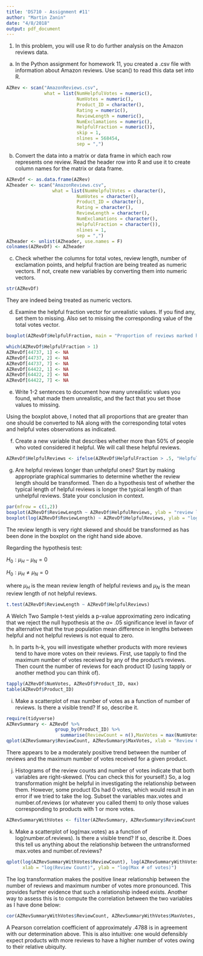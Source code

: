 ```yaml
---
title: 'DS710 - Assignment #11'
author: "Martin Zanin"
date: "4/8/2018"
output: pdf_document
---
```

1. In this problem, you will use R to do further analysis on the Amazon reviews data.

a.	In the Python assignment for homework 11, you created a .csv file with information about Amazon reviews.  Use scan() to read this data set into R.

```r
AZRev <- scan("AmazonReviews.csv", 
              what = list(NumHelpfulVotes = numeric(),
                          NumVotes = numeric(),
                          Product_ID = character(),
                          Rating = numeric(),
                          ReviewLength = numeric(),
                          NumExclamations = numeric(),
                          HelpfulFraction = numeric()),
                          skip = 1, 
                          nlines = 568454, 
                          sep = ",")

```

b.	Convert the data into a matrix or data frame in which each row represents one review.  Read the header row into R and use it to create column names for the matrix or data frame.
```r
AZRevDf <- as.data.frame(AZRev)
AZheader <- scan("AmazonReviews.csv",
                 what = list(NumHelpfulVotes = character(),
                          NumVotes = character(),
                          Product_ID = character(),
                          Rating = character(),
                          ReviewLength = character(),
                          NumExclamations = character(),
                          HelpfulFraction = character()),
                          nlines = 1, 
                          sep = ",")
AZheader <- unlist(AZheader, use.names = F)
colnames(AZRevDf) <- AZheader
```

c.	Check whether the columns for total votes, review length, number of exclamation points, and helpful fraction are being treated as numeric vectors.  If not, create new variables by converting them into numeric vectors.

```r
str(AZRevDf)
```

They are indeed being treated as numeric vectors.

d.	Examine the helpful fraction vector for unrealistic values.  If you find any, set them to missing.  Also set to missing the corresponding value of the total votes vector.  

```r
boxplot(AZRevDf$HelpfulFraction, main = "Proportion of reviews marked helpful", col = "blue")
```



```r
which(AZRevDf$HelpfulFraction > 1)
AZRevDf[44737, 1] <- NA
AZRevDf[44737, 2] <- NA
AZRevDf[44737, 7] <- NA
AZRevDf[64422, 1] <- NA
AZRevDf[64422, 2] <- NA
AZRevDf[64422, 7] <- NA
```

e.	Write 1-2 sentences to document how many unrealistic values you found, what made them unrealistic, and the fact that you set those values to missing.

Using the boxplot above, I noted that all proportions that are greater than one should be converted to NA along with the corresponding total votes and helpful votes observations as indicated.

f.	Create a new variable that describes whether more than 50% of people who voted considered it helpful.  We will call these helpful reviews.

```r
AZRevDf$HelpfulReviews <- ifelse(AZRevDf$HelpfulFraction > .5, "Helpful", "Not helpful")
```

g.	Are helpful reviews longer than unhelpful ones?  Start by making appropriate graphical summaries to determine whether the review length should be transformed.  Then do a hypothesis test of whether the typical length of helpful reviews is longer the typical length of than unhelpful reviews.  State your conclusion in context.

```r
par(mfrow = c(1,2))
boxplot(AZRevDf$ReviewLength ~ AZRevDf$HelpfulReviews, ylab = "review length", col = "red")
boxplot(log(AZRevDf$ReviewLength) ~ AZRevDf$HelpfulReviews, ylab = "log(review length)", col = "green")
```

The review length is very right skewed and should be transformed as has been done in the boxplot on the right hand side above.

Regarding the hypothesis test: 

$H_0: \mu_H - \mu_N = 0$

$H_0: \mu_H \neq \mu_N = 0$

where $\mu_H$ is the mean review length of helpful reviews and $\mu_N$ is the mean review length of not helpful reviews.

```r
t.test(AZRevDf$ReviewLength ~ AZRevDf$HelpfulReviews)
```

A Welch Two Sample t-test yields a p-value approximating zero indicating that we reject the null hypothesis at the $\alpha =$ .05 significance level in favor of the alternative that the true population mean difference in lengths between helpful and not helpful reviews is not equal to zero. 

h.	In parts h-k, you will investigate whether products with more reviews tend to have more votes on their reviews.  First, use tapply to find the maximum number of votes received by any of the product’s reviews.  Then count the number of reviews for each product ID (using tapply or another method you can think of). 

```r
tapply(AZRevDf$NumVotes, AZRevDf$Product_ID, max)
table(AZRevDf$Product_ID)
```

i.	Make a scatterplot of max number of votes as a function of number of reviews.  Is there a visible trend?  If so, describe it.

```r
require(tidyverse)
AZRevSummary <- AZRevDf %>% 
                  group_by(Product_ID) %>% 
                    summarise(ReviewCount = n(),MaxVotes = max(NumVotes))
qplot(AZRevSummary$ReviewCount, AZRevSummary$MaxVotes, xlab = "Review Count", ylab = "Max # of votes")
```

There appears to be a moderately positive trend between the number of reviews and the maximum number of votes received for a given product.

j.	Histograms of the review counts and number of votes indicate that both variables are right-skewed.  (You can check this for yourself.)  So, a log transformation might be helpful in investigating the relationship between them.  However, some product IDs had 0 votes, which would result in an error if we tried to take the log.  Subset the variables max.votes and number.of.reviews (or whatever you called them) to only those values corresponding to products with 1 or more votes.

```r
AZRevSummaryWithVotes <- filter(AZRevSummary, AZRevSummary$ReviewCount > 0, AZRevSummary$ReviewCount > 0)
```

k.	Make a scatterplot of log(max.votes) as a function of log(number.of.reviews).   Is there a visible trend?  If so, describe it.  Does this tell us anything about the relationship between the untransformed max.votes and number.of.reviews?

```r
qplot(log(AZRevSummaryWithVotes$ReviewCount), log(AZRevSummaryWithVotes$MaxVotes), 
      xlab = "log(Review Count)", ylab = "log(Max # of votes)")
```

The log transformation makes the positive linear relationship between the number of reviews and maximum number of votes more pronounced. This provides further evidence that such a relationship indeed exists. Another way to assess this is to compute the correlation between the two variables as I have done below: 

```r
cor(AZRevSummaryWithVotes$ReviewCount, AZRevSummaryWithVotes$MaxVotes, use = "pairwise.complete.obs")
```

A Pearson correlation coefficient of approximately .4788 is in agreement with our determination above. This is also intuitive: one would defensibly expect products with more reviews to have a higher number of votes owing to their relative ubiquity.


